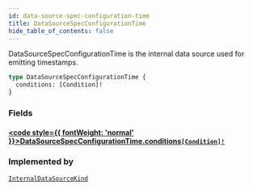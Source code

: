 ```yaml
---
id: data-source-spec-configuration-time
title: DataSourceSpecConfigurationTime
hide_table_of_contents: false
---
```








DataSourceSpecConfigurationTime is the internal data source used for emitting timestamps.

```graphql
type DataSourceSpecConfigurationTime {
  conditions: [Condition]!
}
```


### Fields

#### [<code style={{ fontWeight: 'normal' }}>DataSourceSpecConfigurationTime.<b>conditions</b></code>](#)<Bullet />[`[Condition]!`](/mainnet/api/graphql/objects/condition) <Badge class="secondary" text="non-null"/> <Badge class="secondary" text="object"/>
> 
> 



### Implemented by

[`InternalDataSourceKind`](/mainnet/api/graphql/unions/internal-data-source-kind)  <Badge class="secondary" text="union"/>



